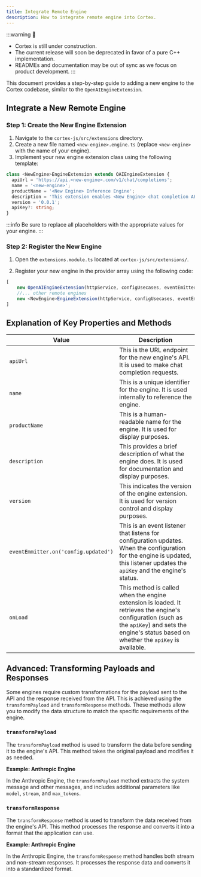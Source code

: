 ```yaml
---
title: Integrate Remote Engine
description: How to integrate remote engine into Cortex.
---
```



:::warning
🚧
- Cortex is still under construction.
- The current release will soon be deprecated in favor of a pure C++ implementation.
- READMEs and documentation may be out of sync as we focus on product development.
:::


This document provides a step-by-step guide to adding a new engine to the Cortex codebase, similar to the `OpenAIEngineExtension`.


## Integrate a New Remote Engine

### Step 1: Create the New Engine Extension

1. Navigate to the `cortex-js/src/extensions` directory.
2. Create a new file named `<new-engine>.engine.ts` (replace `<new-engine>` with the name of your engine).
3. Implement your new engine extension class using the following template:

```typescript
class <NewEngine>EngineExtension extends OAIEngineExtension {
  apiUrl = 'https://api.<new-engine>.com/v1/chat/completions';
  name = '<new-engine>';
  productName = '<New Engine> Inference Engine';
  description = 'This extension enables <New Engine> chat completion API calls';
  version = '0.0.1';
  apiKey?: string;
}
```

:::info
Be sure to replace all placeholders with the appropriate values for your engine.
:::

### Step 2: Register the New Engine

1. Open the `extensions.module.ts` located at `cortex-js/src/extensions/`.

2. Register your new engine in the provider array using the following code:

```typescript
[
    new OpenAIEngineExtension(httpService, configUsecases, eventEmitter),
    //... other remote engines
    new <NewEngine>EngineExtension(httpService, configUsecases, eventEmitter),
]
```

## Explanation of Key Properties and Methods
| **Value**                   | **Description**                                                                                  |
|------------------------------------|--------------------------------------------------------------------------------------------------|
| `apiUrl`                           | This is the URL endpoint for the new engine's API. It is used to make chat completion requests.   |
| `name`                             | This is a unique identifier for the engine. It is used internally to reference the engine.        |
| `productName`                      | This is a human-readable name for the engine. It is used for display purposes.                    |
| `description`                      | This provides a brief description of what the engine does. It is used for documentation and display purposes. |
| `version`                          | This indicates the version of the engine extension. It is used for version control and display purposes. |
| `eventEmmitter.on('config.updated')` | This is an event listener that listens for configuration updates. When the configuration for the engine is updated, this listener updates the `apiKey` and the engine's status. |
| `onLoad`                           | This method is called when the engine extension is loaded. It retrieves the engine's configuration (such as the `apiKey`) and sets the engine's status based on whether the `apiKey` is available. |

## Advanced: Transforming Payloads and Responses

Some engines require custom transformations for the payload sent to the API and the response received from the API. This is achieved using the `transformPayload` and `transformResponse` methods. These methods allow you to modify the data structure to match the specific requirements of the engine.

### `transformPayload`

The `transformPayload` method is used to transform the data before sending it to the engine's API. This method takes the original payload and modifies it as needed.

**Example: Anthropic Engine**

In the Anthropic Engine, the `transformPayload` method extracts the system message and other messages, and includes additional parameters like `model`, `stream`, and `max_tokens`.

### `transformResponse`

The `transformResponse` method is used to transform the data received from the engine's API. This method processes the response and converts it into a format that the application can use.

**Example: Anthropic Engine**

In the Anthropic Engine, the `transformResponse` method handles both stream and non-stream responses. It processes the response data and converts it into a standardized format.

